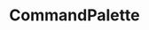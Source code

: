 ---
title: CommandPalette
category: Components
description: A command palette for your application.
status: todo
---